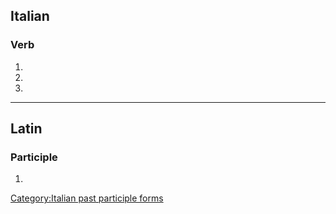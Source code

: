 ==Italian==

===Verb===
{{head|it|verb form}}

# {{inflection of|occultare||2|p|pres|indc|lang=it}}
# {{inflection of|occultare||2|p|impr|lang=it}}
# {{feminine plural of|occultato|lang=it}}

[[Category:Italian past participle forms]]

----

==Latin==

===Participle===
{{la-part-form|occultāte}}

# {{inflection of|occultātus||voc|m|s|lang=la}}